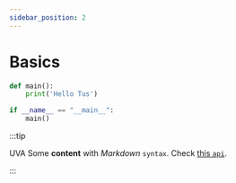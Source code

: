 ```yaml
---
sidebar_position: 2
---
```


# Basics

```python
def main():
    print('Hello Tus')

if __name__ == "__main__":
    main()
```

:::tip

UVA
Some **content** with _Markdown_ `syntax`. Check [this `api`](#).

:::

